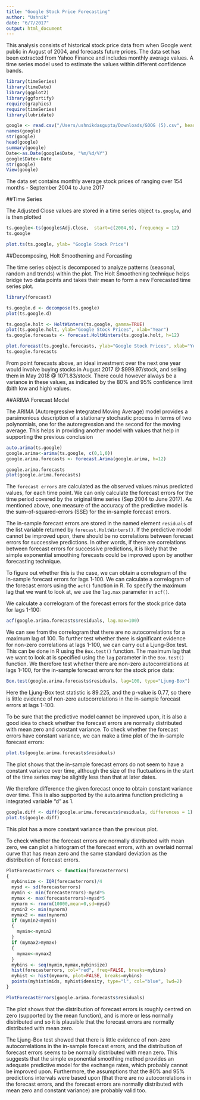 ```yaml
---
title: "Google Stock Price Forecasting"
author: "Ushnik"
date: "6/7/2017"
output: html_document
---
```

This analysis consists of historical stock price data from when Google went public in August of 2004, and forecasts future prices. The data set has been extracted from Yahoo Finance and includes monthly average values. A time series model used to estimate the values within different confidence bands.

```r


library(timeSeries)
library(timeDate)
library(ggplot2)
library(ggfortify)
require(graphics)
require(timeSeries)
library(lubridate)

google <- read.csv("/Users/ushnikdasgupta/Downloads/GOOG (5).csv", header=TRUE, stringsAsFactors=FALSE)
names(google)
str(google)
head(google)
summary(google)
Date<-as.Date(google$Date, "%m/%d/%Y")
google$Date<-Date
str(google)
View(google)

```

The data set contains monthly average stock prices of ranging over 154 months - September 2004 to June 2017

##Time Series

The Adjusted Close values are stored in a time series object `ts.google`, and is then plotted 

```r

ts.google<-ts(google$Adj.Close,  start=c(2004,9), frequency = 12) 
ts.google

plot.ts(ts.google, ylab= "Google Stock Price")

```

##Decomposing, Holt Smoothening and Forcasting

The time series object is decomposed to analyze patterns (seasonal, random and trends) within the plot. The Holt Smoothening technique helps bridge two data points and takes their mean to form a new Forecasted time series plot.

``` r

library(forecast)

ts.google.d <- decompose(ts.google)
plot(ts.google.d)

ts.google.holt <- HoltWinters(ts.google, gamma=TRUE)
plot(ts.google.holt, ylab="Google Stock Prices", xlab="Year")
ts.google.forecasts <- forecast.HoltWinters(ts.google.holt, h=12)  

plot.forecast(ts.google.forecasts, ylab="Google Stock Prices", xlab="Year")
ts.google.forecasts

```

From point forecasts above, an ideal investment over the next one year would involve buying stocks in August 2017 @ $999.97/stock, and selling them in May 2018 @ 1071.83/stock. There could however always be a variance in these values, as indicated by the 80% and 95% confidence limit (bith low and high) values.

##ARIMA Forecast Model

The ARIMA (Autoregressive Integrated Moving Average) model provides a parsimonious description of a stationary stochastic process in terms of two polynomials, one for the autoregression and the second for the moving average. This helps in providing another model with values that help in supporting the previous conclusion

```r

auto.arima(ts.google)
google.arima<-arima(ts.google, c(0,1,0))   
google.arima.forecasts <- forecast.Arima(google.arima, h=12)

google.arima.forecasts
plot(google.arima.forecasts)

```
The `forecast errors` are calculated as the observed values minus predicted values, for each time point. We can only calculate the forecast errors for the time period covered by the original time series (Sep 2004 to June 2017). As mentioned above, one measure of the accuracy of the predictive model is the sum-of-squared-errors (SSE) for the in-sample forecast errors.

The in-sample forecast errors are stored in the named element `residuals` of the list variable returned by `forecast.HoltWinters()`. If the predictive model cannot be improved upon, there should be no correlations between forecast errors for successive predictions. In other words, if there are correlations between forecast errors for successive predictions, it is likely that the simple exponential smoothing forecasts could be improved upon by another forecasting technique.

To figure out whether this is the case, we can obtain a correlogram of the in-sample forecast errors for lags 1-100. We can calculate a correlogram of the forecast errors using the `acf()` function in R. To specify the maximum lag that we want to look at, we use the `lag.max` parameter in `acf()`.

We calculate a correlogram of the forecast errors for the stock price data for lags 1-100:

```r

acf(google.arima.forecasts$residuals, lag.max=100)

```

We can see from the correlogram that there are no autocorrelations for a maximum lag of 100. To further test whether there is significant evidence for non-zero correlations at lags 1-100, we can carry out a Ljung-Box test. This can be done in R using the `Box.test()` function. The maximum lag that we want to look at is specified using the `lag` parameter in the `Box.test()` function. We therefore test whether there are non-zero autocorrelations at lags 1-100, for the in-sample forecast errors for the stock price data:

```r

Box.test(google.arima.forecasts$residuals, lag=100, type="Ljung-Box")

```

Here the Ljung-Box test statistic is 89.225, and the p-value is 0.77, so there is little evidence of non-zero autocorrelations in the in-sample forecast errors at lags 1-100.

To be sure that the predictive model cannot be improved upon, it is also a good idea to check whether the forecast errors are normally distributed with mean zero and constant variance. To check whether the forecast errors have constant variance, we can make a time plot of the in-sample forecast errors:

```r
plot.ts(google.arima.forecasts$residuals)  

```

The plot shows that the in-sample forecast errors do not seem to have a constant variance over time, although the size of the fluctuations in the start of the time series may be slightly less than that at later dates.

We therefore difference the given forecast once to obtain constant variance over time. This is also supported by the auto.arima function predicting a integrated variable "d" as 1.

```r

google.diff <- diff(google.arima.forecasts$residuals, differences = 1)
plot.ts(google.diff)

```

This plot has a more constant variance than the previous plot. 

To check whether the forecast errors are normally distributed with mean zero, we can plot a histogram of the forecast errors, with an overlaid normal curve that has mean zero and the same standard deviation as the distribution of forecast errors. 

```r

PlotForecastErrors <- function(forecasterrors)
{
  mybinsize <- IQR(forecasterrors)/4
  mysd <- sd(forecasterrors)
  mymin <- min(forecasterrors)-mysd*5
  mymax <- max(forecasterrors)+mysd*5
  mynorm <- rnorm(10000,mean=0,sd=mysd)
  mymin2 <- min(mynorm)
  mymax2 <- max(mynorm)
  if (mymin2<mymin)
  {
    mymin<-mymin2
  }
  if (mymax2>mymax)
  {
    mymax<-mymax2
  }
  mybins <- seq(mymin,mymax,mybinsize)
  hist(forecasterrors, col="red", freq=FALSE, breaks=mybins)
  myhist <- hist(mynorm, plot=FALSE, breaks=mybins)
  points(myhist$mids, myhist$density, type="l", col="blue", lwd=2)
}

PlotForecastErrors(google.arima.forecasts$residuals)
```

The plot shows that the distribution of forecast errors is roughly centred on zero (supported by the mean function), and is more or less normally distributed and so it is plausible that the forecast errors are normally distributed with mean zero.

The Ljung-Box test showed that there is little evidence of non-zero autocorrelations in the in-sample forecast errors, and the distribution of forecast errors seems to be normally distributed with mean zero. This suggests that the simple exponential smoothing method provides an adequate predictive model for the exchange rates, which probably cannot be improved upon. Furthermore, the assumptions that the 80% and 95% predictions intervals were based upon (that there are no autocorrelations in the forecast errors, and the forecast errors are normally distributed with mean zero and constant variance) are probably valid too.

